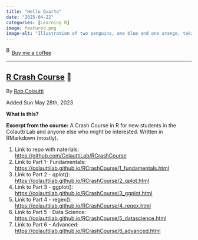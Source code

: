 ```yaml
---
title: "Hello Quarto"
date: "2025-04-22"
categories: [Learning R]
image: featured.png
image-alt: "Illustration of two penguins, one blue and one orange, taking a selfie with a selfie stick. The moon in the background looks like the Quarto logo."
---
```



<link href="https://fonts.googleapis.com/css?family=Cookie" rel="stylesheet"><a class="bmc-button" target="_blank" href="https://www.buymeacoffee.com/JoscelinRocha">![Buy me a coffee](https://cdn.buymeacoffee.com/buttons/bmc-new-btn-logo.svg){alt="Buy me a coffee" width="15" height="21"}Buy me a coffee</a>

------------------------------------------------------------------------


## [R Crash Course](https://kirstenmorehouse.wordpress.com/354-2/topic-1-crash-course-in-r/ "https://colauttilab.github.io/RCrashCourse/1_fundamentals.html") 🌱

By [Rob Colautti](https://colauttilab.github.io/RCrashCourse/1_fundamentals.html)

Added Sun May 28th, 2023

**What is this?**

**Excerpt from the course:** A Crash Course in R for new students in the Colautti Lab and anyone else who might be interested. Written in RMarkdown (mostly).

1.  Link to repo with naterials: <https://github.com/ColauttiLab/RCrashCourse>
2.  Link to Part 1- Fundamentals: <https://colauttilab.github.io/RCrashCourse/1_fundamentals.html>
3.  Link to Part 2 - qplot(): <https://colauttilab.github.io/RCrashCourse/2_qplot.html>
4.  Link to Part 3 - ggplot(): <https://colauttilab.github.io/RCrashCourse/3_ggplot.html>
5.  Link to Part 4 - regex(): <https://colauttilab.github.io/RCrashCourse/4_regex.html>
6.  Link to Part 5 - Data Science: <https://colauttilab.github.io/RCrashCourse/5_datascience.html>
7.  Link to Part 6 - Advanced: <https://colauttilab.github.io/RCrashCourse/6_advanced.html>